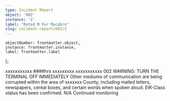```yaml
---
type: Incident Report
object: '002'
instance: '2'
label: "Rated M For Macabre"
slug: incident-report/002/2
---
```


    objectNumber: frontmatter.object,
    instance: frontmatter.instance,
    label: frontmatter.label
};

<IncidentReport item={item} slug={frontmatter.slug}>
    <Fragment slot="date"><RedactedDate/></Fragment>
    <Fragment slot="incidentType"><Redacted>xxxxxxxxxxx</Redacted></Fragment>
    <Fragment slot="time"><Redacted>####</Redacted>hrs</Fragment>
    <Fragment slot="reportedBy"><Redacted>xxxxxxxxx</Redacted></Fragment>
    <Fragment slot="location"><Redacted>xxxxxxxxxxx</Redacted></Fragment>
    <Fragment slot="object">002</Fragment>
    <Fragment slot="description">
        <Warning>WARNING: TURN THE TERMINAL OFF IMMEDIATELY</Warning>
        Other mediums of communication are being corrupted within the area of <Redacted>xxxxxxx</Redacted> County,
        including mailed letters, newspapers, cereal boxes, and certain words when spoken aloud.
        EIK-Class status has been confirmed.
    </Fragment>
    <Fragment slot="witnessExplanation">
        N/A
    </Fragment>
    <Fragment slot="followup">
        Continued monitoring
    </Fragment>
</IncidentReport>
